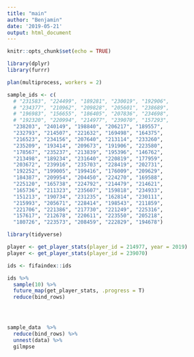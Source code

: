 ```yaml
---
title: "main"
author: "Benjamin"
date: '2019-05-21'
output: html_document
---
```


```r
knitr::opts_chunk$set(echo = TRUE)

library(dplyr)
library(furrr)

plan(multiprocess, workers = 2)
```

```r
sample_ids <- c(
  # "231583", "224499", "189281", "230019", "192906",
  # "234377", "210962", "209828", "205601", "238689",
  # "196983", "156655", "186405", "207836", "234698",
  # "192320", "220994", "214977", "239070", "157293",
  "238203", "240149", "198840", "206217", "189557",
  "232793", "214507", "221632", "169498", "164375",
  "216523", "234156", "207640", "213114", "233260",
  "235209", "193414", "209673", "191906", "223580",
  "178567", "235237", "213839", "195396", "146762",
  "213498", "189234", "231640", "220819", "177959",
  "203672", "239916", "235703", "228419", "202731", 
  "192252", "199005", "199416", "176009", "209629",
  "184387", "209954", "204450", "224270", "169588",
  "225120", "165738", "224792", "214479", "214621",
  "165736", "211323", "235607", "159818", "234933",
  "151213", "190734", "231235", "162814", "230111",
  "215993", "205671", "228414", "198543", "211859",
  "221706", "221386", "217730", "221249", "225316", 
  "157617", "212678", "220611", "223550", "205218",
  "180726", "223573", "208459", "222829", "194678")
```

```r


library(tidyverse)

player <- get_player_stats(player_id = 214977, year = 2019) 
player <- get_player_stats(player_id = 239070) 

ids <- fifaindex::ids

ids %>%
  sample(10) %>%
  future_map(get_player_stats, .progress = T)
  reduce(bind_rows)




sample_data  %>%
  reduce(bind_rows) %>%
  unnest(data) %>%
  gilmpse
```


